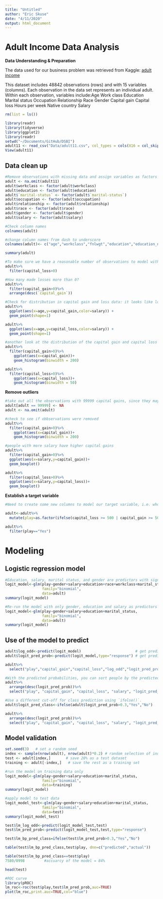 ```yaml
---
title: "Untitled"
author: "Eric Skuse"
date: "4/11/2020"
output: html_document
---
```


# Adult Income Data Analysis

**Data Understanding & Preparation** 
 
The data used for our business problem was retrieved from Kaggle: [adult income](https://www.kaggle.com/serpilturanyksel/adult-income)
 
This dataset includes 48842 observations (rows) and with 15 variables (columns). Each observation in the data set represents an individual adult. Within each observation, variables include:Age  Work class  Education  Marital status  Occupation  Relationship  Race  Gender  Capital gain  Capital loss  Hours per week  Native country  Salary  

```r
rm(list = ls())

library(readr)
library(tidyverse)
library(ggplot2)
library(readr)
setwd("~/Documents/GitHub/DSBI")
adult11 <- read_csv("Data/adult11.csv", col_types = cols(X16 = col_skip(), X17 = col_skip()), na = "?")
View(adult11)
```

## Data clean up
```r
#Remove observations with missing data and assign variables as factors
adult <- na.omit(adult11)
adult$workclass <- factor(adult$workclass)
adult$education <- factor(adult$education)
adult$`marital-status` <- factor(adult$`marital-status`)
adult$occupation <- factor(adult$occupation)
adult$relationship <- factor(adult$relationship)
adult$race <- factor(adult$race)
adult$gender <- factor(adult$gender)
adult$salary <- factor(adult$salary)
```

```r
#Check column names
colnames(adult)

#change column names from dash to underscore
colnames(adult)<- c("age","workclass","fnlwgt","education","education_num","marital_status","occupation","relationship","race","gender","capital_gain","capital_loss","hours_per_week","native_country","salary")

summary(adult)
```
```r
#To make sure we have a reasonable number of observations to model with, check how many people in the data set made capital gains more than 0
adult%>%
  filter(capital_loss>0)

#How many made losses more than 0?
adult%>%
  filter(capital_gain>0)%>%
  arrange(desc(`capital_gain`))
```

```r
#Check for distribution in capital gain and loss data: it looks like lots of people made 99,999 in capital gains (it must be the cap). But no one made 40-100k in gains? Seems improbable. Maybe the entries for 99,999 in capital gains are mistakes.
adult%>%
  ggplot(aes(x=age,y=capital_gain,color=salary)) +
  geom_point(shape=1)

adult%>%
  ggplot(aes(x=age,y=capital_loss,color=salary)) +
  geom_point(shape=1)
```
```r
#another look at the distribution of the capital gain and capital loss data points
adult%>%
  filter(capital_gain>0)%>%
    ggplot(aes(x=capital_gain))+
    geom_histogram(binwidth = 200)

adult%>%
  filter(capital_loss>0)%>%
    ggplot(aes(x=capital_loss))+
    geom_histogram(binwidth = 50)
```

**Remove outliers**
```r
#take out all the observations with 99999 capital gains, since they may skew the results
adult[adult == 99999] <- NA
adult <- na.omit(adult)

#check to see if obbservations were removed
adult%>%
  filter(capital_gain>0)%>%
    ggplot(aes(x=capital_gain))+
    geom_histogram(binwidth = 200)
```


```r
#people with more salary have higher capital gains
adult%>%
  filter(capital_gain>0)%>%
  ggplot(aes(x=salary,y=capital_gain))+
  geom_boxplot()

adult%>%
  filter(capital_loss>0)%>%
  ggplot(aes(x=salary,y=capital_loss))+
  geom_boxplot()
```

**Establish a target variable**
```r
#Need to create some new columns to model our target variable, i.e. who would like to play in the stock market and be receptive to marketing efforts from our financial services firm? Let's start with a binary Yes / no variable for people who either gained or lost more than $1,000. We'll mark them as play=yes

adult<-adult%>%
  mutate(play=as.factor(ifelse(capital_loss >= 500 | capital_gain >= 500,"Yes","No")))

adult%>%
  filter(play=="Yes")
```

# Modeling

## Logistic regression model
```r
#Education, salary, marital status, and gender are predictors with significance
logit_model<-glm(play~gender+salary+education+race+workclass+marital_status+occupation+relationship,
                 family="binomial", 
                 data=adult)                   
summary(logit_model)
```
```r
#Re-run the model with only gender, education and salary as predictors
logit_model<-glm(play~gender+salary+education+marital_status,
                 family="binomial", 
                 data=adult)                   
summary(logit_model)
```

## Use of the model to predict
```r
adult$log_odd<-predict(logit_model)                         # get predicted log odds (default)
adult$logit_pred_prob<-predict(logit_model,type="response") # get predicted probabilities

adult%>%
  select("play","capital_gain","capital_loss","log_odd","logit_pred_prob")
```

```r
#With the predicted probabilities, you can sort people by the predicted probability of having significant capital gains or losses
adult%>%
  arrange(desc(logit_pred_prob))%>%
  select("play", "capital_gain", "capital_loss", "salary", "logit_pred_prob")
```

```r
#Use a different cut-off for class prediction using `ifelse()`.
adult$logit_pred_class<-ifelse(adult$logit_pred_prob>0.3,"Yes","No")

adult%>%
  arrange(desc(logit_pred_prob))%>%
  select("play", "capital_gain", "capital_loss", "salary", "logit_pred_prob", "logit_pred_class")
```

## Model validation
```r
set.seed(3)   # set a random seed 
index <- sample(nrow(adult), nrow(adult)*0.2) # random selection of indices. 
test <- adult[index,]       # save 20% as a test dataset
training <- adult[-index,]   # save the rest as a training set
```

```r
#run the model on training data only
logit_model<-glm(play~gender+salary+education+marital_status,
                 family="binomial", 
                 data=training)                   
summary(logit_model)
```

```r
#apply model to test data
logit_model_test<-glm(play~gender+salary+education+marital_status,
                 family="binomial", 
                 data=test)                   
summary(logit_model_test)

```

```r
test$lm_log_odd<-predict(logit_model_test,test)
test$lm_pred_prob<-predict(logit_model_test,test,type="response")

test$lm_bp_pred_class=ifelse(test$lm_pred_prob>0.3,"Yes","No")

table(test$lm_bp_pred_class,test$play, dnn=c("predicted","actual")) 

table(test$lm_bp_pred_class==test$play)
7580/8998         #accuarcy of the model = 84%

head(test)
```

```r
#ROC curve
library(pROC)
lm_roc<-roc(test$play,test$lm_pred_prob,auc=TRUE)
plot(lm_roc,print.auc=TRUE,col="blue")
```

